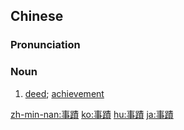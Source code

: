 {{also|事迹}}
==Chinese==
{{zh-forms|s=事迹|t2=事跡}}

===Pronunciation===
{{zh-pron
|m=shì蹟
|c=si6 zik1
|h=pfs=sṳ-chiak
|mn=qz:sīr-chiak/tw,xm,zz:sū-chek
|cat=n
}}

===Noun===
{{zh-noun}}

# [[deed]]; [[achievement]]

{{zh-cat|Intermediate}}

[[zh-min-nan:事蹟]]
[[ko:事蹟]]
[[hu:事蹟]]
[[ja:事蹟]]